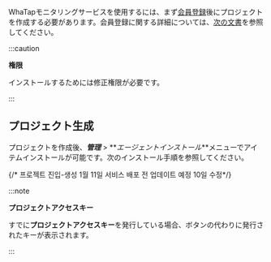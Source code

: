 WhaTapモニタリングサービスを使用するには、まず[会員登録](https://www.whatap.io/ja/signup/)後にプロジェクトを作成する必要があります。会員登録に関する詳細については、[次の文書](../account/account-manage)を参照してください。

:::caution 

**権限**

インストールするためには修正権限が必要です。

:::

## プロジェクト生成


<Createprojectintrov2 />

プロジェクトを作成後、**_管理_** > **_エージェントインストール_**メニューでアイテムインストールが可能です。次のインストール手順を参照してください。

{/* 프로젝트 진입-생성 1월 11일 서비스 배포 전 업데이트 예정 10일 수정*/}


<Accesskey />

:::note

**プロジェクトアクセスキー**

すでに**プロジェクトアクセスキー**を発行している場合、ボタンの代わりに発行されたキーが表示されます。

:::
